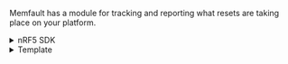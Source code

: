 Memfault has a module for tracking and reporting what resets are taking place on your platform.

<details>

<summary> nRF5 SDK </summary>

Add the following file to your build system:

```
  ${MEMFAULT_SDK_ROOT}/ports/nrf5_sdk/memfault_platform_metrics.c
```

Add call to `memfault_platform_reboot_tracking_boot()` from `memfault_platform_boot()`

```diff
//! @file memfault_platform_port.c

int memfault_platform_boot(void) {
+ memfault_platform_reboot_tracking_boot();
+
  memfault_build_info_dump();
}
```

</details>

<details>

<summary> Template </summary>

#### Allocate noinit region

A region of RAM that does not get initialized across resets needs to be allocated for saving
information about resets that are about to take place.

```diff
//! @file memfault_platform_port.c

+ MEMFAULT_PUT_IN_SECTION(".noinit")
+ static uint8_t s_reboot_tracking[MEMFAULT_REBOOT_TRACKING_REGION_SIZE];
```

:::note
You will need to update your linker script for the variable to be in noinit RAM.
:::

#### Collect reboot info

```diff
//! @file memfault_platform_port.c

int memfault_platform_boot(void) {
+  sResetBootupInfo reset_info = { 0 };
+  memfault_reboot_reason_get(&reset_info);
+  memfault_reboot_tracking_boot(s_reboot_tracking, &reset_info);
  memfault_build_info_dump();
}
```

#### Add `memfault_reboot_reason_get()`

<details>

<summary> EFM/EFR (Gecko SDK) </summary>

Add the following file to your build system:

```
  ${MEMFAULT_SDK_ROOT}/ports/emlib/rmu_reboot_tracking.c
```

</details>

<details>

<summary> STM32CubeF4 </summary>

Add the following file to your build system:

```
  ${MEMFAULT_SDK_ROOT}/ports/stm32cube/f4/rcc_reboot_tracking.c
```

</details>

<details>

<summary> STM32CubeL4 </summary>

Add the following file to your build system:

```
  ${MEMFAULT_SDK_ROOT}/ports/stm32cube/l4/rcc_reboot_tracking.c
```

</details>

<details>

<summary> STM32CubeWB </summary>

Add the following file to your build system:

```
  ${MEMFAULT_SDK_ROOT}/ports/stm32cube/wb/rcc_reboot_tracking.c
```

</details>

<details>

<summary> NXP S32 SDK </summary>

Add the following file to your build system:

```
  ${MEMFAULT_SDK_ROOT}/ports/s32sdk/rcm_reboot_tracking.c
```

</details>

<details>

<summary> Other </summary>

Implement the following function for your MCU. The ports listed above serve as a good reference.

```c
//! @file memfault_platform_port.c

void memfault_reboot_reason_get(sResetBootupInfo *info) {
  const uint32_t reset_cause = 0; // TODO: Populate with MCU reset reason
  eMemfaultRebootReason reset_reason = kMfltRebootReason_Unknown;

  // TODO: Convert MCU specific reboot reason to memfault enum

  *info = (sResetBootupInfo) {
    .reset_reason_reg = reset_cause,
    .reset_reason = reset_reason,
  };
}
```

</details>

</details>
